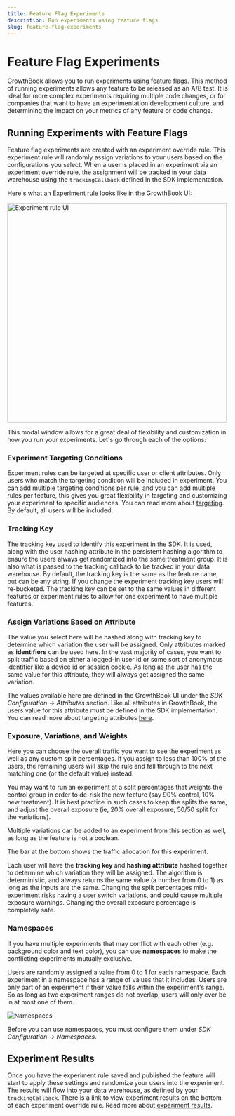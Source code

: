```yaml
---
title: Feature Flag Experiments
description: Run experiments using feature flags
slug: feature-flag-experiments
---
```


# Feature Flag Experiments

GrowthBook allows you to run experiments using feature flags. This method of running experiments allows any feature to be
released as an A/B test. It is ideal for more complex experiments requiring multiple code changes, or for companies that
want to have an experimentation development culture, and determining the impact on your metrics of any feature or code change.

## Running Experiments with Feature Flags

Feature flag experiments are created with an experiment override rule. This experiment rule will randomly assign
variations to your users based on the configurations you select. When a user is placed in an experiment via an experiment
override rule, the assignment will be tracked in your data warehouse using the `trackingCallback` defined in the SDK
implementation.

Here's what an Experiment rule looks like in the GrowthBook UI:

<img src="/images/features/feature-experiment-rules.png" alt="Experiment rule UI" width="500" />

This modal window allows for a great deal of flexibility and customization in how you run your experiments. Let's go through each of the options:

### Experiment Targeting Conditions

Experiment rules can be targeted at specific user or client attributes. Only users who match the targeting condition will
be included in experiment. You can add multiple targeting conditions per rule, and you can add multiple rules per feature,
this gives you great flexibility in targeting and customizing your experiment to specific audiences. You can read more
about [targeting](/features/targeting). By default, all users will be included.

### Tracking Key

The tracking key used to identify this experiment in the SDK. It is used, along with the user hashing attribute in the
persistent hashing algorithm to ensure the users always get randomized into the same treatment group. It is also what is
passed to the tracking callback to be tracked in your data warehouse. By default, the tracking key is the same as the
feature name, but can be any string. If you change the experiment tracking key users will re-bucketed. The tracking key
can be set to the same values in different features or experiment rules to allow for one experiment to have multiple
features.

### Assign Variations Based on Attribute

The value you select here will be hashed along with tracking key to determine which variation the user will be assigned.
Only attributes marked as **identifiers** can be used here. In the vast majority of cases, you want to split traffic based
on either a logged-in user id or some sort of anonymous identifier like a device id or session cookie. As long as the user
has the same value for this attribute, they will always get assigned the same variation.

The values available here are defined in the GrowthBook UI under the _SDK Configuration → Attributes_
section. Like all attributes in GrowthBook, the users value for this attribute must be defined in the SDK implementation.
You can read more about targeting attributes [here](/features/targeting).

### Exposure, Variations, and Weights

Here you can choose the overall traffic you want to see the experiment as well as any custom split percentages. If you
assign to less than 100% of the users, the remaining users will skip the rule and fall through to the next matching one
(or the default value) instead.

You may want to run an experiment at a split percentages that weights the control group
in order to de-risk the new feature (say 90% control, 10% new treatment). It is best practice in such cases to keep the splits the
same, and adjust the overall exposure (ie, 20% overall exposure, 50/50 split for the variations).

Multiple variations can be added to an experiment from this section as well, as long as the feature is not a boolean.

The bar at the bottom shows the traffic allocation for this experiment.

Each user will have the **tracking key** and **hashing attribute** hashed together to determine which variation they
will be assigned. The algorithm is deterministic, and always returns the same value (a number from 0 to 1) as long as
the inputs are the same. Changing the split percentages mid-experiment risks having a user switch variations, and could
cause multiple exposure warnings. Changing the overall exposure percentage is completely safe.

### Namespaces

If you have multiple experiments that may conflict with each other (e.g. background color and text color), you can
use **namespaces** to make the conflicting experiments mutually exclusive.

Users are randomly assigned a value from 0 to 1 for each namespace. Each experiment in a namespace has a range of values
that it includes. Users are only part of an experiment if their value falls within the experiment's range. So as long
as two experiment ranges do not overlap, users will only ever be in at most one of them.

![Namespaces](/images/namespaces.png)

Before you can use namespaces, you must configure them under _SDK Configuration → Namespaces_.

## Experiment Results

Once you have the experiment rule saved and published the feature will start to apply these settings and randomize your
users into the experiment. The results will flow into your data warehouse, as defined by your `trackingCallback`. There is
a link to view experiment results on the bottom of each experiment override rule. Read more about [experiment results](app/experiment-results).
